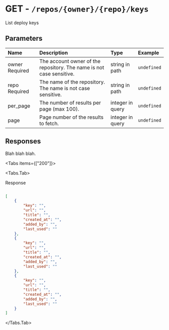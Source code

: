 
# GET - `/repos/{owner}/{repo}/keys`

List deploy keys

## Parameters

| Name | Description | Type | Example |
| :---- | :---- | :---- | :---- |
| owner <span class="bg-blue-100 text-blue-800 text-xs font-medium me-2 px-2.5 py-0.5 rounded dark:bg-blue-900 dark:text-blue-300">Required</span> | The account owner of the repository. The name is not case sensitive. | string in path | `undefined` |
| repo <span class="bg-blue-100 text-blue-800 text-xs font-medium me-2 px-2.5 py-0.5 rounded dark:bg-blue-900 dark:text-blue-300">Required</span> | The name of the repository. The name is not case sensitive. | string in path | `undefined` |
| per_page  | The number of results per page (max 100). | integer in query | `undefined` |
| page  | Page number of the results to fetch. | integer in query | `undefined` |

## Responses

Blah blah blah.

<Tabs items={["200"]}>

<Tabs.Tab>

Response

```json

[
    {
        "key": "",
        "url": "",
        "title": "",
        "created_at": "",
        "added_by": "",
        "last_used": ""
    },
    {
        "key": "",
        "url": "",
        "title": "",
        "created_at": "",
        "added_by": "",
        "last_used": ""
    },
    {
        "key": "",
        "url": "",
        "title": "",
        "created_at": "",
        "added_by": "",
        "last_used": ""
    }
]

```

</Tabs.Tab>

</Tabs>